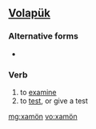 ==[[Volapük]]==

===Alternative forms===
* {{l|vo|xamoyn}}

===Verb===
{{infl|vo|verb}}

# to [[examine]]
# to [[test]], or give a test

[[mg:xamön]]
[[vo:xamön]]